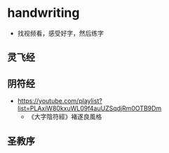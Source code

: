 # handwriting

- 找视频看，感受好字，然后练字

## 灵飞经

## 阴符经

- https://youtube.com/playlist?list=PLAxiW80kxuWL09f4auUZSqdjRm0OTB9Dm
  - 《大字陰符經》褚遂良風格

## 圣教序
